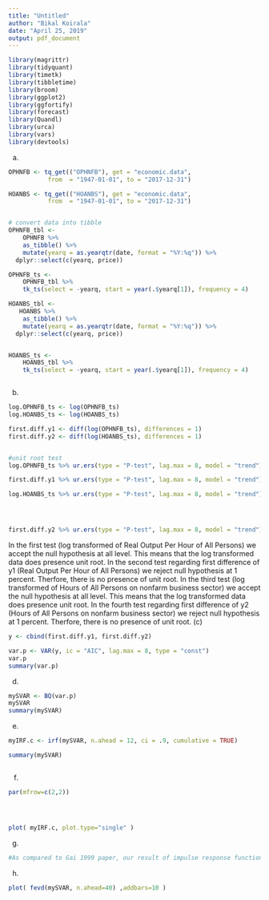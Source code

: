 ---
title: "Untitled"
author: "Bikal Koirala"
date: "April 25, 2019"
output: pdf_document
---

```{r}
library(magrittr)
library(tidyquant)
library(timetk)
library(tibbletime)
library(broom)
library(ggplot2)
library(ggfortify)
library(forecast)
library(Quandl)
library(urca)
library(vars)
library(devtools)
```

(a)
```{r}

OPHNFB <- tq_get(("OPHNFB"), get = "economic.data",
           from  = "1947-01-01", to = "2017-12-31")

HOANBS <- tq_get(("HOANBS"), get = "economic.data",
           from  = "1947-01-01", to = "2017-12-31")


# convert data into tibble
OPHNFB_tbl <-
    OPHNFB %>%
    as_tibble() %>%
    mutate(yearq = as.yearqtr(date, format = "%Y:%q")) %>%
  dplyr::select(c(yearq, price))

OPHNFB_ts <-
    OPHNFB_tbl %>%
    tk_ts(select = -yearq, start = year(.$yearq[1]), frequency = 4)

HOANBS_tbl <-
   HOANBS %>%
    as_tibble() %>%
    mutate(yearq = as.yearqtr(date, format = "%Y:%q")) %>%
  dplyr::select(c(yearq, price))


HOANBS_ts <-
    HOANBS_tbl %>%
    tk_ts(select = -yearq, start = year(.$yearq[1]), frequency = 4)



```


(b)
```{r}


    
log.OPHNFB_ts <- log(OPHNFB_ts)
log.HOANBS_ts <- log(HOANBS_ts)

first.diff.y1 <- diff(log(OPHNFB_ts), differences = 1)
first.diff.y2 <- diff(log(HOANBS_ts), differences = 1)


#unit root test
log.OPHNFB_ts %>% ur.ers(type = "P-test", lag.max = 8, model = "trend") %>% summary()

first.diff.y1 %>% ur.ers(type = "P-test", lag.max = 8, model = "trend") %>% summary()

log.HOANBS_ts %>% ur.ers(type = "P-test", lag.max = 8, model = "trend") %>% summary()




first.diff.y2 %>% ur.ers(type = "P-test", lag.max = 8, model = "trend") %>% summary()


```

In the first test (log transformed of Real Output Per Hour of All Persons) we accept the null hypothesis at all level. This means that the log transformed data does  presence unit root.
In the second test regarding first difference of y1 (Real Output Per Hour of All Persons) we reject null hypothesis at 1 percent. Therfore, there is no presence of unit root.
In the third test (log transformed of Hours of All Persons on nonfarm business sector) we accept the null hypothesis at all level. This means that the log transformed data does  presence unit root.
In the fourth test regarding first difference of y2 (Hours of All Persons on nonfarm business sector) we reject null hypothesis at 1 percent. Therfore, there is no presence of unit root.
(c)
```{r}

y <- cbind(first.diff.y1, first.diff.y2)

var.p <- VAR(y, ic = "AIC", lag.max = 8, type = "const")
var.p
summary(var.p)
```
(d)
```{r}
mySVAR <- BQ(var.p)
mySVAR
summary(mySVAR)
```
(e) 

```{r}

myIRF.c <- irf(mySVAR, n.ahead = 12, ci = .9, cumulative = TRUE)

summary(mySVAR)



```

(f)
```{r, fig.width=10, fig.height=8}
par(mfrow=c(2,2))




plot( myIRF.c, plot.type="single" )

```

(g)
```{r}
#As compared to Gai 1999 paper, our result of impulse response function is similar to figure 2 representing to labor and hours. 

```

(h)
```{r, fig.width=10, fig.height=8}
plot( fevd(mySVAR, n.ahead=40) ,addbars=10 )

```